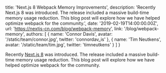   title: 'Next.js 8 Webpack Memory Improvements',
  description:
    'Recently Next.js 8 was introduced. The release included a massive build-time memory usage reduction. This blog post will explore how we have helped optimize webpack for the community.',
  date: '2019-02-19T14:00:00.00Z',
  url: 'https://nextjs-cn.com/blog/webpack-memory',
  link: '/blog/webpack-memory',
  authors: [
    {
      name: 'Connor Davis',
      avatar: '/static/team/connor.jpg',
      twitter: 'connordav_is'
    },
    {
      name: 'Tim Neutkens',
      avatar: '/static/team/tim.jpg',
      twitter: 'timneutkens'
    }
  ]
}

Recently [Next.js 8](/blog/next-8) was introduced. The release included a massive build-time memory usage reduction. This blog post will explore how we have helped optimize webpack for the community.
